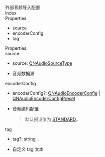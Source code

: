 <link rel="stylesheet" type="text/css" href="https://docs.qnsdk.com/styles/doc-v4-api.css" />
<div class="rtc-doc rtc-doc-page" id="rtc-doc">
<section class="rtc-doc-panel rtc-doc-describe rtc-doc-note">
                外部音频导入配置</section>
            <div class="rtc-doc-page-wrap">Index</div>
<section class="rtc-doc-panel">
        <div class="rtc-doc-page-title">Properties</div>
        <ul class="rtc-doc-catalogue">
                <li><a onClick='document.location.replace(`${document.location.protocol}//${document.location.host}${document.location.pathname}${document.location.search}#source`)'>source</a></li>
                <li><a onClick='document.location.replace(`${document.location.protocol}//${document.location.host}${document.location.pathname}${document.location.search}#encoderConfig`)'>encoderConfig</a></li>
                <li><a onClick='document.location.replace(`${document.location.protocol}//${document.location.host}${document.location.pathname}${document.location.search}#tag`)'>tag</a></li>
        </ul>
</section>
<div class="rtc-doc-page-wrap">Properties</div>
<section class="rtc-doc-panel">
<div class="rtc-doc-page-title rtc-doc-antor" id="source">
source</div>
<ul class="rtc-doc-page-container">
        <li class="rtc-doc-sign-signature">source: <a href='9075/WebQNType#QNAudioSourceType'>QNAudioSourceType</a></li>
    </li>
<li class="rtc-doc-page-description">
    <div class="rtc-doc-desc-wrap">
        <p>音频数据源</p>
    </div>
</li>
</ul>
</section>
<section class="rtc-doc-panel">
<div class="rtc-doc-page-title rtc-doc-antor" id="encoderConfig">
encoderConfig</div>
<ul class="rtc-doc-page-container">
        <li class="rtc-doc-sign-signature">encoderConfig?: <a href='10565/WebQNAudioEncoderConfig'>QNAudioEncoderConfig</a> | <a href='9075/WebQNType#QNAudioEncoderConfigPreset'>QNAudioEncoderConfigPreset</a></li>
    </li>
<li class="rtc-doc-page-description">
    <div class="rtc-doc-desc-wrap">
        <p>音频编码配置</p>
    </div>
    <section class="rtc-doc-panel rtc-doc-describe-note">
        <blockquote>
        <p>默认预设值为 <a href='9075/WebQNType#QNAudioEncoderConfigPreset'>STANDARD</a>。</p>
        </blockquote>
    </section>
</li>
</ul>
</section>
<section class="rtc-doc-panel">
<div class="rtc-doc-page-title rtc-doc-antor" id="tag">
tag</div>
<ul class="rtc-doc-page-container">
        <li class="rtc-doc-sign-signature">tag?: string</li>
    </li>
<li class="rtc-doc-page-description">
    <div class="rtc-doc-desc-wrap">
        <p>自定义 tag 文本</p>
    </div>
</li>
</ul>
</section>
</div>


